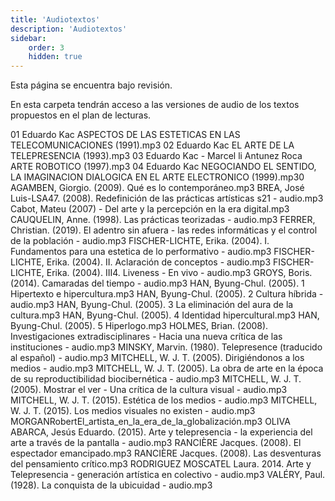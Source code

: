 ```yaml
---
title: 'Audiotextos'
description: 'Audiotextos'
sidebar:
    order: 3
    hidden: true
---
```



<Aside type="caution" title="Precaución">
  Esta página se encuentra bajo revisión.
</Aside>

En esta carpeta tendrán acceso a las versiones de audio de los textos propuestos en el plan de lecturas.

01 Eduardo Kac ASPECTOS DE LAS ESTETICAS EN LAS TELECOMUNICACIONES (1991).mp3
02 Eduardo Kac EL ARTE DE LA TELEPRESENCIA (1993).mp3
03 Eduardo Kac - Marcel li Antunez Roca ARTE ROBOTICO (1997).mp3
04 Eduardo Kac NEGOCIANDO EL SENTIDO, LA IMAGINACION DIALOGICA EN EL ARTE ELECTRONICO (1999).mp30
AGAMBEN, Giorgio. (2009). Qué es lo contemporáneo.mp3
BREA, José Luis-LSA47. (2008). Redefinición de las prácticas artísticas s21 - audio.mp3
Cabot, Mateu (2007) - Del arte y la percepción en la era digital.mp3
CAUQUELIN, Anne. (1998). Las prácticas teorizadas - audio.mp3
FERRER, Christian. (2019). El adentro sin afuera - las redes informáticas y el control de la población - audio.mp3
FISCHER-LICHTE, Erika. (2004). I. Fundamentos para una estetica de lo performativo - audio.mp3
FISCHER-LICHTE, Erika. (2004). II. Aclaración de conceptos - audio.mp3
FISCHER-LICHTE, Erika. (2004). III4. Liveness - En vivo - audio.mp3
GROYS, Boris. (2014). Camaradas del tiempo - audio.mp3
HAN, Byung-Chul. (2005). 1 Hipertexto e hipercultura.mp3
HAN, Byung-Chul. (2005). 2 Cultura híbrida - audio.mp3
HAN, Byung-Chul. (2005). 3 La eliminación del aura de la cultura.mp3
HAN, Byung-Chul. (2005). 4 Identidad hipercultural.mp3
HAN, Byung-Chul. (2005). 5 Hiperlogo.mp3
HOLMES, Brian. (2008). Investigaciones extradisciplinares - Hacia una nueva crítica de las instituciones - audio.mp3
MINSKY, Marvin. (1980). Telepresence (traducido al español) - audio.mp3
MITCHELL, W. J. T. (2005). Dirigiéndonos a los medios - audio.mp3
MITCHELL, W. J. T. (2005). La obra de arte en la época de su reproductibilidad biocibernética - audio.mp3
MITCHELL, W. J. T. (2005). Mostrar el ver - Una crítica de la cultura visual - audio.mp3
MITCHELL, W. J. T. (2015). Estética de los medios - audio.mp3
MITCHELL, W. J. T. (2015). Los medios visuales no existen - audio.mp3
MORGANRobertEl_artista_en_la_era_de_la_globalización.mp3
OLIVA ABARCA, Jesús Eduardo. (2015). Arte y telepresencia - la experiencia del arte a través de la pantalla - audio.mp3
RANCIÈRE Jacques. (2008). El espectador emancipado.mp3
RANCIÈRE Jacques. (2008). Las desventuras del pensamiento crítico.mp3
RODRIGUEZ MOSCATEL Laura. 2014. Arte y Telepresencia - generación artística en colectivo - audio.mp3
VALÉRY, Paul. (1928). La conquista de la ubicuidad - audio.mp3

